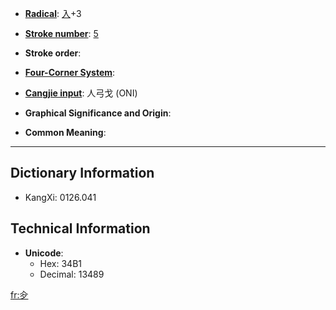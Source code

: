 * '''[[Wiktionary:Chinese radical index| Radical]]''': [[Wiktionary:Chinese radical index 入|入]]+3

* '''[[Wiktionary:Chinese total strokes index|Stroke number]]''': [[Wiktionary:Chinese total strokes index 5|5]]

* '''Stroke order''': 

* '''[[Wiktionary:Chinese four corner index|Four-Corner System]]''': 

* '''[[Wiktionary:Chinese Cangjie index|Cangjie input]]''': 人弓戈 (ONI)

* '''Graphical Significance and Origin''': 

* '''Common Meaning''': 

----

== Dictionary Information ==

* KangXi: 0126.041

== Technical Information ==

* '''Unicode''':
** Hex: 34B1
** Decimal: 13489

[[fr:㒱]]